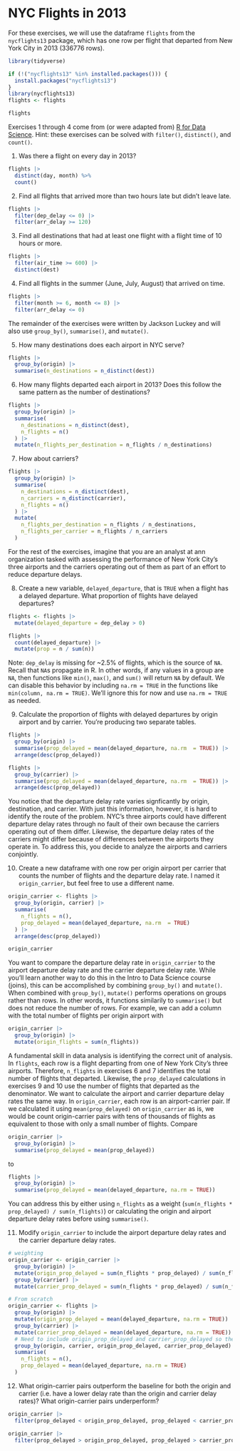 # NYC Flights in 2013

For these exercises, we will use the dataframe `flights` from the `nycflights13` package, which has one row per flight that departed from New York City in 2013 (336776 rows).

```r
library(tidyverse)

if (!("nycflights13" %in% installed.packages())) {
  install.packages("nycflights13")
}
library(nycflights13)
flights <- flights

flights
```

Exercises 1 through 4 come from (or were adapted from) [R for Data Science](https://r4ds.hadley.nz/data-transform.html#exercises). Hint: these exercises can be solved with `filter()`, `distinct()`, and `count()`.

1. Was there a flight on every day in 2013?

```r
flights |>
  distinct(day, month) %>%
  count()
```

2. Find all flights that arrived more than two hours late but didn’t leave late.

```r
flights |>
  filter(dep_delay <= 0) |>
  filter(arr_delay >= 120)
```

3. Find all destinations that had at least one flight with a flight time of 10 hours or more.

```r
flights |>
  filter(air_time >= 600) |>
  distinct(dest)
```

4. Find all flights in the summer (June, July, August) that arrived on time.

```r
flights |>
  filter(month >= 6, month <= 8) |>
  filter(arr_delay <= 0)
```

The remainder of the exercises were written by Jackson Luckey and will also use `group_by()`, `summarise()`, and `mutate()`.

5. How many destinations does each airport in NYC serve?

```r
flights |>
  group_by(origin) |>
  summarise(n_destinations = n_distinct(dest))
```

6. How many flights departed each airport in 2013? Does this follow the same pattern as the number of destinations?

```r
flights |>
  group_by(origin) |>
  summarise(
    n_destinations = n_distinct(dest),
    n_flights = n()
  ) |>
  mutate(n_flights_per_destination = n_flights / n_destinations)
```

7. How about carriers?

```r
flights |>
  group_by(origin) |>
  summarise(
    n_destinations = n_distinct(dest),
    n_carriers = n_distinct(carrier),
    n_flights = n()
  ) |>
  mutate(
    n_flights_per_destination = n_flights / n_destinations,
    n_flights_per_carrier = n_flights / n_carriers
  )
```

For the rest of the exercises, imagine that you are an analyst at ann organization tasked with assessing the performance of New York City's three airports and the carriers operating out of them as part of an effort to reduce departure delays.

8. Create a new variable, `delayed_departure`, that is `TRUE` when a flight has a delayed departure. What proportion of flights have delayed departures?

```r
flights <- flights |>
  mutate(delayed_departure = dep_delay > 0)

flights |>
  count(delayed_departure) |>
  mutate(prop = n / sum(n))
```

Note: `dep_delay` is missing for ~2.5% of flights, which is the source of `NA`. Recall that `NA`s propagate in R. In other words, if any values in a group are `NA`, then functions like `min()`, `max()`, and `sum()` will return `NA` by default. We can disable this behavior by including `na.rm = TRUE` in the functions like `min(column, na.rm = TRUE)`. We'll ignore this for now and use `na.rm = TRUE` as needed.

9. Calculate the proportion of flights with delayed departures by origin airport and by carrier. You're producing two separate tables.

```r
flights |>
  group_by(origin) |>
  summarise(prop_delayed = mean(delayed_departure, na.rm  = TRUE)) |>
  arrange(desc(prop_delayed))
```

```r
flights |>
  group_by(carrier) |>
  summarise(prop_delayed = mean(delayed_departure, na.rm  = TRUE)) |>
  arrange(desc(prop_delayed))
```

You notice that the departure delay rate varies signficantly by origin, destination, and carrier. With just this information, however, it is hard to identify the route of the problem. NYC's three airports could have different departure delay rates through no fault of their own because the carriers operating out of them differ. Likewise, the departure delay rates of the carriers might differ because of differences between the airports they operate in. To address this, you decide to analyze the airports and carriers conjointly.

10. Create a new dataframe with one row per origin airport per carrier that counts the number of flights and the departure delay rate. I named it `origin_carrier`, but feel free to use a different name.

```r
origin_carrier <- flights |>
  group_by(origin, carrier) |>
  summarise(
    n_flights = n(),
    prop_delayed = mean(delayed_departure, na.rm  = TRUE)
  ) |>
  arrange(desc(prop_delayed))

origin_carrier
```

You want to compare the departure delay rate in `origin_carrier` to the airport departure delay rate and the carrier departure delay rate. While you'll learn another way to do this in the Intro to Data Science course (joins), this can be accomplished by combining `group_by()` and `mutate()`. When combined with `group_by()`, `mutate()` performs operations on groups rather than rows. In other words, it functions similarily to `summarise()` but does not reduce the number of rows. For example, we can add a column with the total number of flights per origin airport with

```r
origin_carrier |>
  group_by(origin) |>
  mutate(origin_flights = sum(n_flights))
```

A fundamental skill in data analysis is identifying the correct unit of analysis. In `flights`, each row is a flight departing from one of New York City's three airports. Therefore, `n_flights` in exercises 6 and 7 identifies the total number of flights that departed. Likewise, the `prop_delayed` calculations in exercises 9 and 10 use the number of flights that departed as the denominator. We want to calculate the airport and carrier departure delay rates the same way. In `origin_carrier`, each row is an airport-carrier pair. If we calculated it using `mean(prop_delayed)` on `origin_carrier` as is, we would be count origin-carrier pairs with tens of thousands of flights as equivalent to those with only a small number of flights. Compare

```r
origin_carrier |>
  group_by(origin) |>
  summarise(prop_delayed = mean(prop_delayed))
```

to

```r
flights |>
  group_by(origin) |>
  summarise(prop_delayed = mean(delayed_departure, na.rm = TRUE))
```

You can address this by either using `n_flights` as a weight (`sum(n_flights * prop_delayed) / sum(n_flights)`) or calculating the origin and airport departure delay rates before using `summarise()`.

11. Modify `origin_carrier` to include the airport departure delay rates and the carrier departure delay rates.

```r
# weighting
origin_carrier <- origin_carrier |>
  group_by(origin) |>
  mutate(origin_prop_delayed = sum(n_flights * prop_delayed) / sum(n_flights)) |>
  group_by(carrier) |>
  mutate(carrier_prop_delayed = sum(n_flights * prop_delayed) / sum(n_flights))
```

```r
# From scratch
origin_carrier <- flights |>
  group_by(origin) |>
  mutate(origin_prop_delayed = mean(delayed_departure, na.rm = TRUE)) |>
  group_by(carrier) |>
  mutate(carrier_prop_delayed = mean(delayed_departure, na.rm = TRUE)) |>
  # Need to include origin_prop_delayed and carrier_prop_delayed so they persist after summarise()
  group_by(origin, carrier, origin_prop_delayed, carrier_prop_delayed) |>
  summarise(
    n_flights = n(),
    prop_delayed = mean(delayed_departure, na.rm = TRUE)
  )
```

12. What origin-carrier pairs outperform the baseline for both the origin and carrier (i.e. have a lower delay rate than the origin and carrier delay rates)? What origin-carrier pairs underperform?

```r
origin_carrier |>
  filter(prop_delayed < origin_prop_delayed, prop_delayed < carrier_prop_delayed)
```

```r
origin_carrier |>
  filter(prop_delayed > origin_prop_delayed, prop_delayed > carrier_prop_delayed)
```